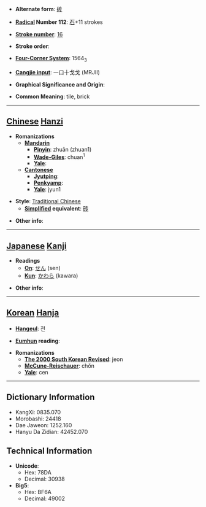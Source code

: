 * '''Alternate form''': [[砖]]

* '''[[Wiktionary:Chinese radical index| Radical]] Number 112''': [[Wiktionary:Chinese radical index 石|石]]+11 strokes

* '''[[Wiktionary:Chinese total strokes index|Stroke number]]''': [[Wiktionary:Chinese total strokes index 16|16]]

* '''Stroke order''': 

* '''[[Wiktionary:Chinese four corner index|Four-Corner System]]''': 1564<sub>3</sub>

* '''[[Wiktionary:Chinese Cangjie index|Cangjie input]]''': 一口十戈戈 (MRJII)

* '''Graphical Significance and Origin''': 

* '''Common Meaning''': tile, brick

----

== [[Chinese]] [[Hanzi]] ==

* '''Romanizations'''
** '''[[Mandarin]]'''
*** '''[[Pinyin]]''': zhuān (zhuan1)
*** '''[[Wade-Giles]]''': chuan<sup>1</sup>
*** '''[[Yale]]''': 
** '''[[Cantonese]]'''
*** '''[[Jyutping]]''':
*** '''[[Penkyamp]]''': 
*** '''[[Yale]]''': jyun1

* '''Style''': [[Traditional Chinese]] 
** '''[[Simplified Chinese|Simplified]] equivalent''': [[砖]]

* '''Other info''': 

----

== [[Japanese]] [[Kanji]] ==

* '''Readings'''
** '''[[On]]''': [[せん]] (sen)
** '''[[Kun]]''': [[かわら]] (kawara)

* '''Other info''':  

----

== [[Korean]] [[Hanja]] ==

* '''[[Hangeul]]''': 전

* '''[[Eumhun]] reading''': 

* '''Romanizations'''
** '''[[The 2000 South Korean Revised Romanization|The 2000 South Korean Revised]]''': jeon
** '''[[McCune-Reischauer]]''': chŏn
** '''[[Yale]]''': cen

----

== Dictionary Information ==

* KangXi: 0835.070
* Morobashi: 24418
* Dae Jaweon: 1252.160
* Hanyu Da Zidian: 42452.070

== Technical Information ==

* '''Unicode''':
** Hex: 78DA
** Decimal: 30938
* '''Big5''':
** Hex: BF6A
** Decimal: 49002